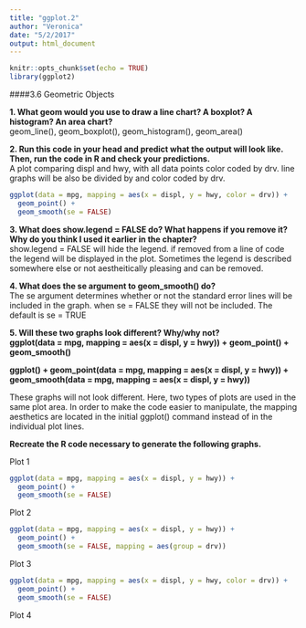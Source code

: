 ```yaml
---
title: "ggplot.2"
author: "Veronica"
date: "5/2/2017"
output: html_document
---
```


```r
knitr::opts_chunk$set(echo = TRUE)
library(ggplot2)
```
####3.6 Geometric Objects

**1. What geom would you use to draw a line chart? A boxplot? A histogram? An area chart?**  
geom_line(), geom_boxplot(), geom_histogram(), geom_area()

**2. Run this code in your head and predict what the output will look like. Then, run the code in R and check your predictions.**  
A plot comparing displ and hwy, with all data points color coded by drv. line graphs will be also be divided by and color coded by drv.

```r
ggplot(data = mpg, mapping = aes(x = displ, y = hwy, color = drv)) + 
  geom_point() + 
  geom_smooth(se = FALSE)
```

**3. What does show.legend = FALSE do? What happens if you remove it?
Why do you think I used it earlier in the chapter?**  
show.legend = FALSE will hide the legend. if removed from a line of code the legend will be displayed in the plot. Sometimes the legend is described somewhere else or not aestheitically pleasing and can be removed. 

**4. What does the se argument to geom_smooth() do?**  
The se argument determines whether or not the standard error lines will be included in the graph. when se = FALSE they will not be included. The default is se = TRUE

**5. Will these two graphs look different? Why/why not?**  
**ggplot(data = mpg, mapping = aes(x = displ, y = hwy)) +** 
  **geom_point() + **
  **geom_smooth()**

**ggplot() + **
  **geom_point(data = mpg, mapping = aes(x = displ, y = hwy)) + **
  **geom_smooth(data = mpg, mapping = aes(x = displ, y = hwy))**
  
These graphs will not look different. Here, two types of plots are used in the same plot area. In order to make the code easier to manipulate, the mapping aesthetics are located in the initial ggplot() command instead of in the individual plot lines. 

**Recreate the R code necessary to generate the following graphs.**  

Plot 1  
```r
ggplot(data = mpg, mapping = aes(x = displ, y = hwy)) + 
  geom_point() +
  geom_smooth(se = FALSE)
```

Plot 2  
```r
ggplot(data = mpg, mapping = aes(x = displ, y = hwy)) + 
  geom_point() +
  geom_smooth(se = FALSE, mapping = aes(group = drv))
```

Plot 3
```r
ggplot(data = mpg, mapping = aes(x = displ, y = hwy, color = drv)) + 
  geom_point() +
  geom_smooth(se = FALSE)
```

Plot 4
```r

```

  
  
